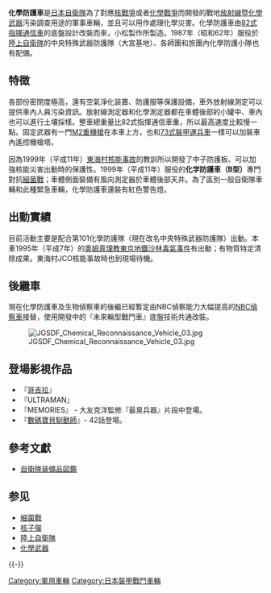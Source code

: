 {{Infobox Weapon
| name=化學防護車
|        image=[[File:JGSDF_Chemical_Reconnaissance_Vehicle_02.jpg|280px]]
|      caption=化學防護車
|origin={{flagicon|JPN}} 日本
|type=特殊車輛
<!-- 服役記錄 -->
|service= 1987年至今
|used_by={{flagicon|JPN}} 日本
|wars= 
<!-- 生產歷史 -->
|designer= 小松製作所
|design_date=1983年
|manufacturer=小松製作所
|unit_cost=
|production_date=1987年
|number= 
|variants= 
|is_vehicle=yes
|       length=6.10 m
|        width=2.48 m 
|       height=2.38 m
|       weight=14.1噸(未加裝備)
|   suspension=6輪驅動
|   speed=95 km/h
|        vehicle_range=500km
|      primary_armament=[[M2重機槍|M2重機槍]]
|    secondary_armament=
|       armour=[[軋壓均質裝甲|軋壓均質裝甲]]
|       engine=V型10汽缸液冷[[柴油引擎|柴油引擎]]
|           kW=
|         crew=4車員
|    engine_power= 305 hp/2,700 rpm
|        pw_ratio= 
|clearance=
}}

'''化學防護車'''是[[日本自衛隊|日本自衛隊]]為了對應[[核戰爭|核戰爭]]或者[[化學戰|化學戰爭]]而開發的戰地[[放射線|放射線]]暨[[化學武器|化學武器]]汚染調查用途的軍事車輛，並且可以用作處理化學災害。化學防護車由[[82式指揮通信車|82式指揮通信車]]的底盤設計改裝而來，小松製作所製造。1987年（昭和62年）服役於[[陸上自衛隊|陸上自衛隊]]的中央特殊武器防護隊（大宮基地）、各師團和旅團內化學防護小隊也有配備。

== 特徴 ==
各部份密閉度極高，還有空氣淨化装置、防護服等保護設備，車外放射線測定可以提供車內人員污染資訊。放射線測定器和化學測定器都在車體後部的小罐中、車內也可以進行土壤採樣。整車總重量比82式指揮通信車重，所以最高速度比較慢一點。固定武器有一門[[M2重機槍|M2重機槍]]在本車上方，也和[[73式裝甲運兵車|73式裝甲運兵車]]一樣可以加裝車內遙控機槍塔。

因為1999年（平成11年）[[東海村JCO臨界意外|東海村核能事故]]的教訓所以開發了中子防護板、可以加強核能災害出動時的保護性。1999年（平成11年）服役的'''化学防護車（B型）'''專門對抗[[細菌戰|細菌戰]]；車體側面裝備有風向測定器於車體後部天井。為了區別一般自衛隊車輛和此種緊急車輛，化學防護車還裝有紅色警告燈。

== 出動實績 ==
目前活動主要是配合第101化學防護隊（現在改名中央特殊武器防護隊）出動。本車1995年（平成7年）的[[奧姆真理教|奧姆真理教]][[東京地鐵沙林毒氣事件|東京地鐵沙林毒氣事件]]有出動；有物質特定清除成果。東海村JCO核能事故時也到現場待機。

== 後繼車 ==
現在化學防護車及生物偵察車的後繼已經暫定由NBC偵察能力大幅提高的[[NBC偵察車|NBC偵察車]]接替，使用開發中的『未來輪型戰鬥車』底盤技術共通改裝。

[[File:JGSDF_Chemical_Reconnaissance_Vehicle_03.jpg|thumb]]
== 登場影視作品 ==
* 『[[哥吉拉|哥吉拉]]』
* 『ULTRAMAN』
* 『MEMORIES』 - 大友克洋監修『最臭兵器』片段中登場。
* 『[[數碼寶貝馴獸師|數碼寶貝馴獸師]]』- 42話登場。

== 參考文獻 ==
{{Commons|Chemical Reconnaissance Vehicle (JGSDF)}}

* [http://rightwing.sakura.ne.jp/equipment/jgsdf/chemical/crv/crv.html 自衛隊装備品図鑑] {{Wayback|url=http://rightwing.sakura.ne.jp/equipment/jgsdf/chemical/crv/crv.html |date=20180623142656 }}

==参见==
*[[細菌戰|細菌戰]]
*[[核子彈|核子彈]]
*[[陸上自衛隊|陸上自衛隊]]
*[[化學武器|化學武器]]

{{-}}
{{自衛隊裝甲戰鬥車輛}}

[[Category:軍用車輛|Category:軍用車輛]]
[[Category:日本裝甲戰鬥車輛|Category:日本裝甲戰鬥車輛]]